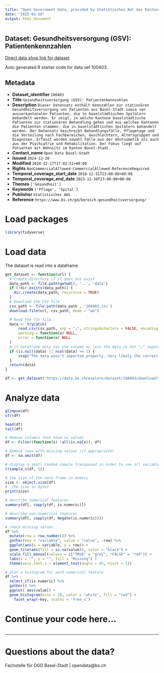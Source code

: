 ```yaml
---
title: "Open Government Data, provided by Statistisches Amt des Kantons Basel-Stadt - Fachstelle OGD"
date: "2025-03-10"
output: html_document
---
```


## Dataset: Gesundheitsversorgung (GSV): Patientenkennzahlen

[Direct data shop link for dataset](https://data.bs.ch/explore/dataset/100403)

Auto generated R starter code for data set 100403.

## Metadata

- **Dataset_identifier** `100403`
- **Title** `Gesundheitsversorgung (GSV): Patientenkennzahlen`
- **Description** `Dieser Datensatz enthält Kennzahlen zur stationären Gesundheitsversorgung von Patienten aus Basel-Stadt sowie von ausserkantonalen Patienten, die in baselstädtischen Spitälern behandelt werden. Er zeigt, in welche Kantone baselstädtische Patienten zur stationären Behandlung gehen und aus welchen Kantonen die Patienten stammen, die in baselstädtischen Spitälern behandelt werden. Der Datensatz beschreibt Behandlungsfälle, Pflegetage und die Verteilung nach Fachbereichen, Geschlechtern, Altersgruppen und Diagnosen. Erfasst werden sowohl Fälle aus der Akutsomatik als auch aus der Psychiatrie und Rehabilitation. Der Fokus liegt auf Patienten mit Wohnsitz im Kanton Basel-Stadt.`
- **Contact_name** `Open Data Basel-Stadt`
- **Issued** `2024-12-20`
- **Modified** `2024-12-17T17:02:51+00:00`
- **Rights** `NonCommercialAllowed-CommercialAllowed-ReferenceRequired`
- **Temporal_coverage_start_date** `2018-12-31T23:00:00+00:00`
- **Temporal_coverage_end_date** `2023-12-30T23:00:00+00:00`
- **Themes** `['Gesundheit']`
- **Keywords** `['Pflege', 'Spital']`
- **Publisher** `Statistisches Amt`
- **Reference** `https://www.bs.ch/gd/bereich-gesundheitsversorgung/`


# Load packages

```r

library(tidyverse)
```

# Load data

The dataset is read into a dataframe

```r
get_dataset <- function(url) {
  # Create directory if it does not exist
  data_path <- file.path(getwd(), '..', 'data')
  if (!dir.exists(data_path)) {
    dir.create(data_path, recursive = TRUE)
  }
  # Download the CSV file
  csv_path <- file.path(data_path , '100403.csv')
  download.file(url, csv_path, mode = "wb")

  # Read the CSV file
  data <- tryCatch(
      read.csv(csv_path, sep = ";", stringsAsFactors = FALSE, encoding = "UTF-8"),
      warning = function(w) NULL,
      error = function(e) NULL
  )
  # if dataframe only has one column or less the data is not ";" separated
  if (is.null(data) || ncol(data) <= 1) {
      stop("The data wasn't imported properly. Very likely the correct separator couldn't be found.\nPlease check the dataset manually and adjust the code.")
  }
  return(data)
}
```

```r

df <- get_dataset('https://data.bs.ch/explore/dataset/100403/download?format=csv&timezone=Europe%2FZurich')

```

# Analyze data

```r

glimpse(df)
str(df)

head(df)
tail(df)

```

```r
# Remove columns that have no values
df <- Filter(function(x) !all(is.na(x)), df)

# Remove rows with missing values (if appropriate)
df <- na.omit(df)
```

```r
# display a small random sample transposed in order to see all variables
t(sample_n(df, 5))
```

```r
# the size of the data frame in memory
size <- object.size(df)
#  the size in bytes
print(size)
```

```r
# describe numerical features
summary(df[, sapply(df, is.numeric)])
```

```r
# describe non-numerical features
summary(df[, sapply(df, Negate(is.numeric))])
```

```r
# check missing values
df %>%
  mutate(row = row_number()) %>%
  gather(key = "variable", value = "value", -row) %>%
  ggplot(aes(x = variable, y = row)) +
  geom_tile(aes(fill = is.na(value)), color = "black") +
  scale_fill_manual(values = c("TRUE" = "grey", "FALSE" = "red")) +
  labs(x = "", y = "", fill = "Missing") +
  theme(axis.text.x = element_text(angle = 45, hjust = 1))
```

```r
# plot a histogram for each numerical feature
df %>%
  select_if(is.numeric) %>%
  gather() %>%
  ggplot( aes(value)) +
  geom_histogram(bins = 10, color = "white", fill = "red") +
    facet_wrap(~key, scales = 'free_x')
```

# Continue your code here...

```r

```
------------------------------------------------------------------------

# Questions about the data?

Fachstelle für OGD Basel-Stadt | opendata@bs.ch

